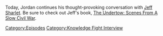 {{DEFAULTSORT:
    #_EPISODE_0812:Jeff Sharlet Returns
}}{{Episode
    | title           = Jeff Sharlet Returns
    | caption         = Listen to this episode on [https://knowledgefight.libsyn.com/812-jeff-sharlet-returns Libsyn] [https://open.spotify.com/episode/0rYLar0HcFMnF81gf5yg9H Spotify]
    | episodeNumber   = 812
    | length          = 01:38:52
    | airDate         = May 31, 2023
    | episodeType     = [[:Category:Knowledge Fight Interview|Knowledge Fight Interview]]
    | appearance      = [[Jeff Sharlet]]
    | previousEpisode = [[811: February 24, 2004]]
    | nextEpisode     = [[813: May 29, 2023]]
}}

{{Stub}}

Today, Jordan continues his thought-provoking conversation with [https://twitter.com/JeffSharlet Jeff Sharlet].  Be sure to check out Jeff's book, [https://bookshop.org/p/books/the-undertow-scenes-from-a-slow-civil-war-jeff-sharlet/18515351?ean=9781324006497 The Undertow: Scenes From A Slow Civil War].

[[Category:Episodes]]
[[Category:Knowledge Fight Interview]]

